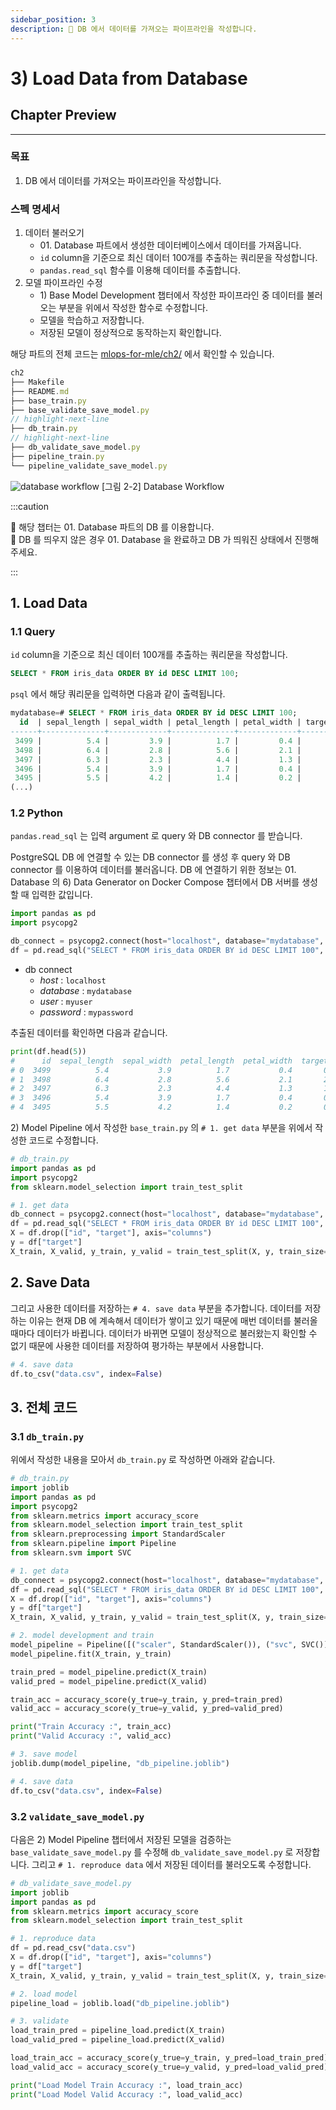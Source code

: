 ```yaml
---
sidebar_position: 3
description: 📌 DB 에서 데이터를 가져오는 파이프라인을 작성합니다.
---
```


# 3) Load Data from Database

<PreviewDescription>

## Chapter Preview
---
### 목표

1. DB 에서 데이터를 가져오는 파이프라인을 작성합니다.

### 스펙 명세서

1. 데이터 불러오기
    -  <Part>01. Database</Part> 파트에서 생성한 데이터베이스에서 데이터를 가져옵니다.
    - `id` column을 기준으로 최신 데이터 100개를 추출하는 쿼리문을 작성합니다.
    - `pandas.read_sql` 함수를 이용해 데이터를 추출합니다.
2. 모델 파이프라인 수정
    - <Chapter>1) Base Model Development </Chapter> 챕터에서 작성한 파이프라인 중 데이터를 불러오는 부분을 위에서 작성한 함수로 수정합니다.
    - 모델을 학습하고 저장합니다.
    - 저장된 모델이 정상적으로 동작하는지 확인합니다.

</PreviewDescription>

<BrowserWindow url="https://github.com/mlops-for-mle/mlops-for-mle/tree/main/ch2">

해당 파트의 전체 코드는 [mlops-for-mle/ch2/](https://github.com/mlops-for-mle/mlops-for-mle/tree/main/ch2) 에서 확인할 수 있습니다.

```js
ch2
├── Makefile
├── README.md
├── base_train.py
├── base_validate_save_model.py
// highlight-next-line
├── db_train.py
// highlight-next-line
├── db_validate_save_model.py
├── pipeline_train.py
└── pipeline_validate_save_model.py
```

</BrowserWindow>

<div style={{textAlign: 'center'}}>

![database workflow](./img/model-development-2.png)
[그림 2-2] Database Workflow
</div>


:::caution

📌  해당 챕터는 <Part>01. Database</Part> 파트의 DB 를 이용합니다.  
📌  DB 를 띄우지 않은 경우 <Part>01. Database</Part> 을 완료하고 DB 가 띄워진 상태에서 진행해주세요.

:::

## 1. Load Data
### 1.1 Query
`id` column을 기준으로 최신 데이터 100개를 추출하는 쿼리문을 작성합니다.

```sql
SELECT * FROM iris_data ORDER BY id DESC LIMIT 100;
```

`psql` 에서 해당 쿼리문을 입력하면 다음과 같이 출력됩니다.

```sql
mydatabase=# SELECT * FROM iris_data ORDER BY id DESC LIMIT 100;
  id  | sepal_length | sepal_width | petal_length | petal_width | target
------+--------------+-------------+--------------+-------------+--------
 3499 |          5.4 |         3.9 |          1.7 |         0.4 |      0
 3498 |          6.4 |         2.8 |          5.6 |         2.1 |      2
 3497 |          6.3 |         2.3 |          4.4 |         1.3 |      1
 3496 |          5.4 |         3.9 |          1.7 |         0.4 |      0
 3495 |          5.5 |         4.2 |          1.4 |         0.2 |      0
(...)
```

### 1.2 Python
`pandas.read_sql` 는 입력 argument 로 query 와 DB connector 를 받습니다.

PostgreSQL DB 에 연결할 수 있는 DB connector 를 생성 후 query 와 DB connector 를 이용하여 데이터를 불러옵니다.
DB 에 연결하기 위한 정보는 <Part>01. Database</Part> 의 <Chapter>6) Data Generator on Docker Compose</Chapter> 챕터에서 DB 서버를 생성할 때 입력한 값입니다.

<CodeDescription>

```python  title="db_train.py"
import pandas as pd
import psycopg2

db_connect = psycopg2.connect(host="localhost", database="mydatabase", user="myuser", password="mypassword")
df = pd.read_sql("SELECT * FROM iris_data ORDER BY id DESC LIMIT 100", db_connect)
```

- db connect 
  - <var>host</var> : <code>localhost</code>
  - <var>database</var> : <code>mydatabase</code>
  - <var>user</var> : <code>myuser</code>
  - <var>password</var> : <code>mypassword</code>

</CodeDescription>

추출된 데이터를 확인하면 다음과 같습니다.

```python
print(df.head(5))
#      id  sepal_length  sepal_width  petal_length  petal_width  target
# 0  3499          5.4           3.9          1.7           0.4       0
# 1  3498          6.4           2.8          5.6           2.1       2
# 2  3497          6.3           2.3          4.4           1.3       1
# 3  3496          5.4           3.9          1.7           0.4       0
# 4  3495          5.5           4.2          1.4           0.2       0
```

<Chapter>2) Model Pipeline</Chapter> 에서 작성한 `base_train.py` 의 `# 1. get data` 부분을 위에서 작성한 코드로 수정합니다.

```python  title="db_train.py"
# db_train.py
import pandas as pd
import psycopg2
from sklearn.model_selection import train_test_split

# 1. get data
db_connect = psycopg2.connect(host="localhost", database="mydatabase", user="myuser", password="mypassword")
df = pd.read_sql("SELECT * FROM iris_data ORDER BY id DESC LIMIT 100", db_connect)
X = df.drop(["id", "target"], axis="columns")
y = df["target"]
X_train, X_valid, y_train, y_valid = train_test_split(X, y, train_size=0.8, random_state=2022)
```

## 2. Save Data
그리고 사용한 데이터를 저장하는 `# 4. save data` 부분을 추가합니다.
데이터를 저장하는 이유는 현재 DB 에 계속해서 데이터가 쌓이고 있기 때문에 매번 데이터를 불러올 때마다 데이터가 바뀝니다.
데이터가 바뀌면 모델이 정상적으로 불러왔는지 확인할 수 없기 때문에 사용한 데이터를 저장하여 평가하는 부분에서 사용합니다.

```python  title="db_train.py"
# 4. save data
df.to_csv("data.csv", index=False)
```


## 3. 전체 코드

### 3.1 `db_train.py`
위에서 작성한 내용을 모아서 `db_train.py` 로 작성하면 아래와 같습니다.

```python  title="db_train.py"
# db_train.py
import joblib
import pandas as pd
import psycopg2
from sklearn.metrics import accuracy_score
from sklearn.model_selection import train_test_split
from sklearn.preprocessing import StandardScaler
from sklearn.pipeline import Pipeline
from sklearn.svm import SVC

# 1. get data
db_connect = psycopg2.connect(host="localhost", database="mydatabase", user="myuser", password="mypassword")
df = pd.read_sql("SELECT * FROM iris_data ORDER BY id DESC LIMIT 100", db_connect)
X = df.drop(["id", "target"], axis="columns")
y = df["target"]
X_train, X_valid, y_train, y_valid = train_test_split(X, y, train_size=0.8, random_state=2022)

# 2. model development and train
model_pipeline = Pipeline([("scaler", StandardScaler()), ("svc", SVC())])
model_pipeline.fit(X_train, y_train)

train_pred = model_pipeline.predict(X_train)
valid_pred = model_pipeline.predict(X_valid)

train_acc = accuracy_score(y_true=y_train, y_pred=train_pred)
valid_acc = accuracy_score(y_true=y_valid, y_pred=valid_pred)

print("Train Accuracy :", train_acc)
print("Valid Accuracy :", valid_acc)

# 3. save model
joblib.dump(model_pipeline, "db_pipeline.joblib")

# 4. save data
df.to_csv("data.csv", index=False)
```

### 3.2 `validate_save_model.py`

다음은 <Chapter>2) Model Pipeline</Chapter> 챕터에서 저장된 모델을 검증하는 `base_validate_save_model.py` 를 수정해 `db_validate_save_model.py` 로 저장합니다.
그리고 `# 1. reproduce data` 에서 저장된 데이터를 불러오도록 수정합니다.

```python  title="db_validate_save_model.py"
# db_validate_save_model.py
import joblib
import pandas as pd
from sklearn.metrics import accuracy_score
from sklearn.model_selection import train_test_split

# 1. reproduce data
df = pd.read_csv("data.csv")
X = df.drop(["id", "target"], axis="columns")
y = df["target"]
X_train, X_valid, y_train, y_valid = train_test_split(X, y, train_size=0.8, random_state=2022)

# 2. load model
pipeline_load = joblib.load("db_pipeline.joblib")

# 3. validate
load_train_pred = pipeline_load.predict(X_train)
load_valid_pred = pipeline_load.predict(X_valid)

load_train_acc = accuracy_score(y_true=y_train, y_pred=load_train_pred)
load_valid_acc = accuracy_score(y_true=y_valid, y_pred=load_valid_pred)

print("Load Model Train Accuracy :", load_train_acc)
print("Load Model Valid Accuracy :", load_valid_acc)
```
